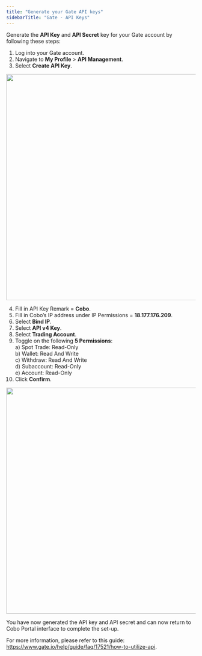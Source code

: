 ```yaml
---
title: "Generate your Gate API keys"
sidebarTitle: "Gate - API Keys"
---
```


Generate the **API Key** and **API Secret** key for your Gate account by following these steps:

1) Log into your Gate account.
2) Navigate to **My Profile** > **API Management**.
3) Select **Create API Key**.

<img src="/images/smart-contract-wallet/gate-1.png" width="700" height="600"/>

4) Fill in API Key Remark = **Cobo**.
5) Fill in Cobo’s IP address under IP Permissions = **18.177.176.209**.
6) Select **Bind IP**.
7) Select **API v4 Key**.
8) Select **Trading Account**.
9) Toggle on the following **5 Permissions**:<br />
    a) Spot Trade: Read-Only<br />
    b) Wallet: Read And Write<br />
    c) Withdraw: Read And Write<br />
    d) Subaccount: Read-Only<br />
    e) Account: Read-Only
10) Click **Confirm**.

<img src="/images/smart-contract-wallet/gate-2.png" width="700" height="600"/>

You have now generated the API key and API secret and can now return to Cobo Portal interface to complete the set-up.

For more information, please refer to this guide: https://www.gate.io/help/guide/faq/17521/how-to-utilize-api.